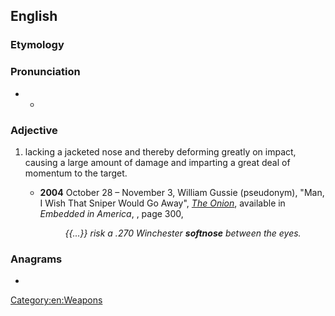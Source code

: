 ==English==

===Etymology===
{{compound|en|soft|nose}}

===Pronunciation===
* {{IPA|en|/ˈsɒftnəʊz/}}
** {{audio|en|LL-Q1860 (eng)-Vealhurl-softnose.wav ‎|Audio (UK)}}

===Adjective===
{{en-adj|-}}

# {{lb|en|of a bullet}} lacking a jacketed nose and thereby deforming greatly on impact, causing a large amount of damage and imparting a great deal of momentum to the target.
#* '''2004''' October 28 – November 3, William Gussie (pseudonym), "Man, I Wish That Sniper Would Go Away", ''[[w:The Onion|The Onion]]'', available in ''Embedded in America'', {{ISBN|1400054567}}, page 300,
#*: ''{{...}} risk a .270 Winchester '''softnose''' between the eyes.''

===Anagrams===
* {{anagrams|en|a=efnoosst|eftsoons|festoons}}

[[Category:en:Weapons]]